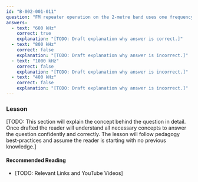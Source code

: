 ```yaml
---
id: "B-002-001-011"
question: "FM repeater operation on the 2-metre band uses one frequency for transmission and one for reception. What is the standard difference between the transmit and receive frequencies (known as \"offset\")?"
answers:
  - text: "600 kHz"
    correct: true
    explanation: "[TODO: Draft explanation why answer is correct.]"
  - text: "800 kHz"
    correct: false
    explanation: "[TODO: Draft explanation why answer is incorrect.]"
  - text: "1000 kHz"
    correct: false
    explanation: "[TODO: Draft explanation why answer is incorrect.]"
  - text: "400 kHz"
    correct: false
    explanation: "[TODO: Draft explanation why answer is incorrect.]"
---
```


### Lesson

[TODO: This section will explain the concept behind the question in detail. Once drafted the reader will understand all necessary concepts to answer the question confidently and correctly. The lesson will follow pedagogy best-practices and assume the reader is starting with no previous knowledge.]

#### Recommended Reading

- [TODO: Relevant Links and YouTube Videos]
